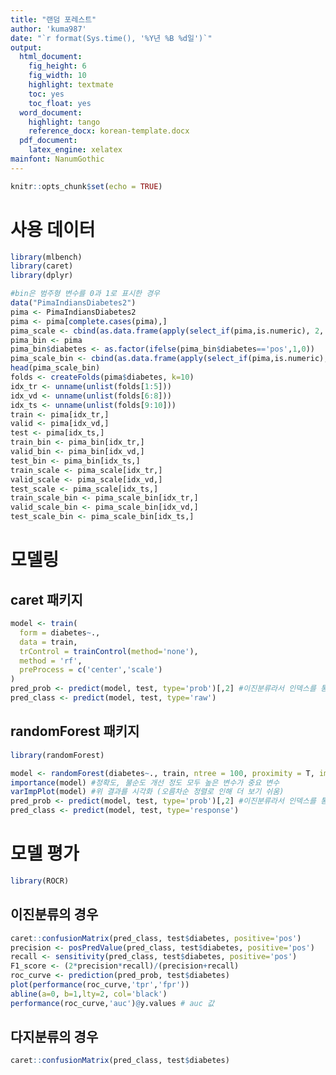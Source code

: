 ```yaml
---
title: "랜덤 포레스트"
author: 'kuma987'
date: "`r format(Sys.time(), '%Y년 %B %d일')`"
output:
  html_document: 
    fig_height: 6
    fig_width: 10
    highlight: textmate
    toc: yes
    toc_float: yes
  word_document:
    highlight: tango
    reference_docx: korean-template.docx
  pdf_document:
    latex_engine: xelatex
mainfont: NanumGothic
---
```


```r
knitr::opts_chunk$set(echo = TRUE)
```

# 사용 데이터
```r
library(mlbench)
library(caret)
library(dplyr)
```

```r
#bin은 범주형 변수를 0과 1로 표시한 경우
data("PimaIndiansDiabetes2")
pima <- PimaIndiansDiabetes2
pima <- pima[complete.cases(pima),]
pima_scale <- cbind(as.data.frame(apply(select_if(pima,is.numeric), 2, scale)), diabetes = pima$diabetes)
pima_bin <- pima
pima_bin$diabetes <- as.factor(ifelse(pima_bin$diabetes=='pos',1,0))
pima_scale_bin <- cbind(as.data.frame(apply(select_if(pima,is.numeric), 2, scale)), diabetes = pima_bin$diabetes)
head(pima_scale_bin)
folds <- createFolds(pima$diabetes, k=10)
idx_tr <- unname(unlist(folds[1:5]))
idx_vd <- unname(unlist(folds[6:8]))
idx_ts <- unname(unlist(folds[9:10]))
train <- pima[idx_tr,]
valid <- pima[idx_vd,]
test <- pima[idx_ts,]
train_bin <- pima_bin[idx_tr,]
valid_bin <- pima_bin[idx_vd,]
test_bin <- pima_bin[idx_ts,]
train_scale <- pima_scale[idx_tr,]
valid_scale <- pima_scale[idx_vd,]
test_scale <- pima_scale[idx_ts,]
train_scale_bin <- pima_scale_bin[idx_tr,]
valid_scale_bin <- pima_scale_bin[idx_vd,]
test_scale_bin <- pima_scale_bin[idx_ts,]
```

# 모델링

## caret 패키지
```r
model <- train(
  form = diabetes~.,
  data = train,
  trControl = trainControl(method='none'),
  method = 'rf',
  preProcess = c('center','scale')
)
pred_prob <- predict(model, test, type='prob')[,2] #이진분류라서 인덱스를 통해 두 번째 클래스에 속할 확률로 지정
pred_class <- predict(model, test, type='raw')
```


## randomForest 패키지
```r
library(randomForest)
```

```r
model <- randomForest(diabetes~., train, ntree = 100, proximity = T, importance = T)
importance(model) #정확도, 불순도 개선 정도 모두 높은 변수가 중요 변수
varImpPlot(model) #위 결과를 시각화 (오름차순 정렬로 인해 더 보기 쉬움)
pred_prob <- predict(model, test, type='prob')[,2] #이진분류라서 인덱스를 통해 두 번째 클래스에 속할 확률로 지정
pred_class <- predict(model, test, type='response') 
```


# 모델 평가
```r
library(ROCR)
```

## 이진분류의 경우
```r
caret::confusionMatrix(pred_class, test$diabetes, positive='pos')
precision <- posPredValue(pred_class, test$diabetes, positive='pos')
recall <- sensitivity(pred_class, test$diabetes, positive='pos')
F1_score <- (2*precision*recall)/(precision+recall)
roc_curve <- prediction(pred_prob, test$diabetes)
plot(performance(roc_curve,'tpr','fpr'))
abline(a=0, b=1,lty=2, col='black')
performance(roc_curve,'auc')@y.values # auc 값
```

## 다지분류의 경우
```r
caret::confusionMatrix(pred_class, test$diabetes)
```


